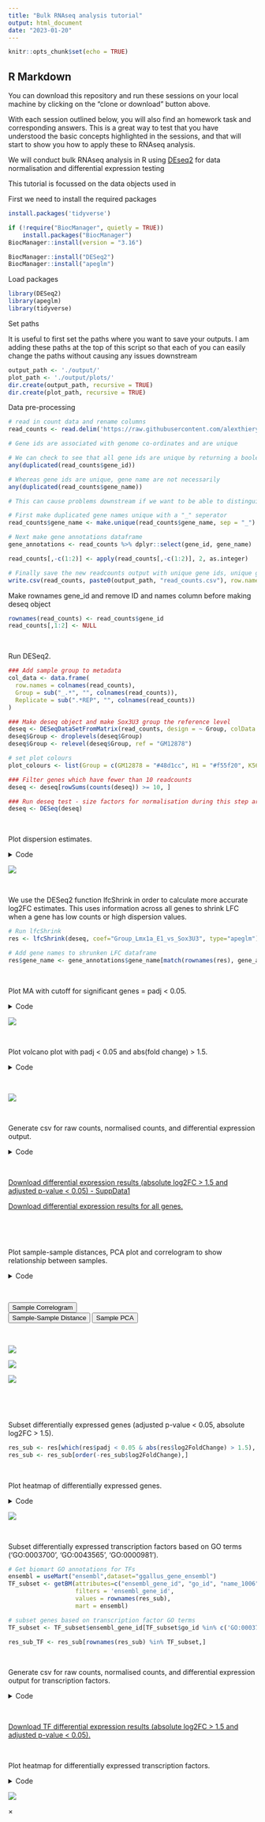 ```yaml
---
title: "Bulk RNAseq analysis tutorial"
output: html_document
date: "2023-01-20"
---
```


```r
knitr::opts_chunk$set(echo = TRUE)
```

## R Markdown

You can download this repository and run these sessions on your local machine by clicking on the "clone or download" button above.

With each session outlined below, you will also find an homework task and corresponding answers. This is a great way to test that you have understood the basic concepts highlighted in the sessions, and that will start to show you how to apply these to RNAseq analysis.

We will conduct bulk RNAseq analysis in R using [DEseq2](https://genomebiology.biomedcentral.com/articles/10.1186/s13059-014-0550-8) for data normalisation and differential expression testing

This tutorial is focussed on the data objects used in 

First we need to install the required packages

```r
install.packages('tidyverse')

if (!require("BiocManager", quietly = TRUE))
    install.packages("BiocManager")
BiocManager::install(version = "3.16")

BiocManager::install("DESeq2")
BiocManager::install("apeglm")
```

Load packages

```r
library(DESeq2)
library(apeglm)
library(tidyverse)
```

Set paths

It is useful to first set the paths where you want to save your outputs. I am adding these paths at the top of this script so that each of you can easily change the paths without causing any issues downstream
``` r
output_path <- './output/'
plot_path <- './output/plots/'
dir.create(output_path, recursive = TRUE)
dir.create(plot_path, recursive = TRUE)
```

Data pre-processing
```r
# read in count data and rename columns
read_counts <- read.delim('https://raw.githubusercontent.com/alexthiery/NGS_training/main/data/NF-RNAseq_alignment/salmon.merged.gene_counts.tsv', stringsAsFactors = FALSE)

# Gene ids are associated with genome co-ordinates and are unique

# We can check to see that all gene ids are unique by returning a boolean array as to whether or not any are duplicated
any(duplicated(read_counts$gene_id))

# Whereas gene ids are unique, gene name are not necessarily
any(duplicated(read_counts$gene_name))

# This can cause problems downstream if we want to be able to distinguish between two transcripts which have the same gene name. Therefore it is useful to first create a gene annotation dataframe with both unique gene ids and names before running any downstream analysis

# First make duplicated gene names unique with a "_" seperator
read_counts$gene_name <- make.unique(read_counts$gene_name, sep = "_")

# Next make gene annotations dataframe
gene_annotations <- read_counts %>% dplyr::select(gene_id, gene_name)

read_counts[,-c(1:2)] <- apply(read_counts[,-c(1:2)], 2, as.integer)

# Finally save the new readcounts output with unique gene ids, unique gene names and sample read counts as a CSV for future use
write.csv(read_counts, paste0(output_path, "read_counts.csv"), row.names = F)


```


Make rownames gene_id and remove ID and names column before making deseq object
``` r
rownames(read_counts) <- read_counts$gene_id
read_counts[,1:2] <- NULL
```

</br>

Run DESeq2.

``` r
### Add sample group to metadata
col_data <- data.frame(
  row.names = colnames(read_counts),
  Group = sub("_.*", "", colnames(read_counts)),
  Replicate = sub(".*REP", "", colnames(read_counts))
)

### Make deseq object and make Sox3U3 group the reference level
deseq <- DESeqDataSetFromMatrix(read_counts, design = ~ Group, colData = col_data)
deseq$Group <- droplevels(deseq$Group)
deseq$Group <- relevel(deseq$Group, ref = "GM12878")

# set plot colours
plot_colours <- list(Group = c(GM12878 = "#48d1cc", H1 = "#f55f20", K562 = "#f55f20", MCF7 = "#f55f20"))

### Filter genes which have fewer than 10 readcounts
deseq <- deseq[rowSums(counts(deseq)) >= 10, ]

### Run deseq test - size factors for normalisation during this step are calculated using median of ratios method
deseq <- DESeq(deseq)
```

</br>

Plot dispersion estimates.

<details><summary class="box">Code</summary>
<p>

``` r
png(paste0(output_path, "dispersion_est.png"), height = 20, width = 25, family = 'Arial', units = "cm", res = 400)
plotDispEsts(deseq)
graphics.off()
```

</details>

<img class="myImages" id="myImg" src="{{site.baseurl}}/assets/output/NF-downstream_analysis/lmx1a_dea/output/dispersion_est.png">

</br>

We use the DESeq2 function lfcShrink in order to calculate more accurate log2FC estimates. This uses information across all genes to shrink LFC when a gene has low counts or high dispersion values.

``` r
# Run lfcShrink
res <- lfcShrink(deseq, coef="Group_Lmx1a_E1_vs_Sox3U3", type="apeglm")

# Add gene names to shrunken LFC dataframe
res$gene_name <- gene_annotations$gene_name[match(rownames(res), gene_annotations$gene_id)]
```

</br>

Plot MA with cutoff for significant genes = padj < 0.05.

<details><summary class="box">Code</summary>
<p>

``` r
png(paste0(output_path, "MA_plot.png"), height = 20, width = 25, family = 'Arial', units = "cm", res = 400)
DESeq2::plotMA(res, alpha = 0.05)
graphics.off()
```

</details>

<img class="myImages" id="myImg" src="{{site.baseurl}}/assets/output/NF-downstream_analysis/lmx1a_dea/output/MA_plot.png">

</br>

Plot volcano plot with padj < 0.05 and abs(fold change) > 1.5.

<details><summary class="box">Code</summary>
<p>

``` r
volc_dat <- as.data.frame(res[,-6])

# add gene name to volcano data
volc_dat$gene <- gene_annotations$gene_name[match(rownames(volc_dat), gene_annotations$gene_id)]

# label significance
volc_dat <- volc_dat %>%
  filter(!is.na(padj)) %>%
  mutate(sig = case_when((padj < 0.05 & log2FoldChange > 1.5) == 'TRUE' ~ 'upregulated',
                         (padj < 0.05 & log2FoldChange < -1.5) == 'TRUE' ~ 'downregulated',
                         (padj >= 0.05 | abs(log2FoldChange) <= 1.5) == 'TRUE' ~ 'not sig')) %>%
  arrange(abs(padj))

# label outliers with triangles for volcano plot
volc_dat <- volc_dat %>%
  mutate(shape = ifelse(abs(log2FoldChange) > 3 | -log10(padj) > 50, "triangle", "circle")) %>%
  mutate(log2FoldChange = ifelse(log2FoldChange > 3, 3, log2FoldChange)) %>%
  mutate(log2FoldChange = ifelse(log2FoldChange < -3, -3, log2FoldChange)) %>%
  mutate('-log10(padj)' = ifelse(-log10(padj) > 50, 50, -log10(padj)))


# select genes to add as labels on volcano plot
otic_genes <- c('MEF2C', 'SOX10', 'SOX8', 'ZIC1', 'ZIC2', 'DACT2', 'LEF1', 'ZCCHC24', 'RNF122')
epibranchial_genes <- c('PRDM1', 'VGLL2', 'PDLIM1', 'KRT18', 'ISL1', 'UPK1B', 'TFAP2E', 'NELL1')

png(paste0(output_path, "volcano.png"), width = 11.5, height = 7, family = 'Arial', units = "cm", res = 500)
ggplot(volc_dat, aes(log2FoldChange, `-log10(padj)`, shape=shape, label = gene)) +
  geom_point(aes(colour = sig, fill = sig), size = 1) +
  scale_fill_manual(breaks = c("not sig", "downregulated", "upregulated"),
                    values = alpha(c(plot_colours$Group[1], "#c1c1c1", plot_colours$Group[2]), 0.3)) +
  scale_color_manual(breaks = c("not sig", "downregulated", "upregulated"),
                     values= c(plot_colours$Group[1], "#c1c1c1", plot_colours$Group[2])) +
  theme(panel.grid.major = element_blank(), panel.grid.minor = element_blank(),
        panel.background = element_blank(), axis.line = element_line(colour = "black"),
        text = element_text(family = "", color = "grey20"),
        legend.position = "none", legend.title = element_blank()) +
  geom_text_repel(data = subset(volc_dat, gene %in% c(otic_genes, epibranchial_genes)), min.segment.length = 0, segment.size  = 0.6, segment.color = "black") +
  xlab('log2FC (Lmx1a_E1 - Sox3U3)') +
  theme(legend.position = "none")
graphics.off()
```

</details>

</br>

<img class="myImages" id="myImg" src="{{site.baseurl}}/assets/output/NF-downstream_analysis/lmx1a_dea/output/volcano.png">

</br>

Generate csv for raw counts, normalised counts, and differential expression output.

<details><summary class="box">Code</summary>
<p>

``` r
# raw counts dataframe
raw_counts <- as.data.frame(counts(deseq))
colnames(raw_counts) <- paste0("counts_", colnames(raw_counts))
raw_counts$gene_id <- rownames(raw_counts)

# normalised counts dataframe
norm_counts <- as.data.frame(counts(deseq, normalized=TRUE))
colnames(norm_counts) <- paste0("norm_size.adj_", colnames(norm_counts))
norm_counts$gene_id <- rownames(norm_counts)

# differential expression statistics dataframe
DE_res <- as.data.frame(res)
DE_res$gene_id <- rownames(DE_res)

# merge raw_counts, norm_counts and DE_res together into a single dataframe
all_dat <- merge(raw_counts, norm_counts, by = 'gene_id')
all_dat <- merge(all_dat, DE_res, by = 'gene_id')

# move position of gene names column
all_dat <- all_dat[,c(1, ncol(all_dat), 2:{ncol(all_dat)-1})]

# Find which genes are up and downregulated following differential expression analysis
res_up <- all_dat[which(all_dat$padj < 0.05 & all_dat$log2FoldChange > 1.5), ]
res_up <- res_up[order(-res_up$log2FoldChange),]

res_down <- all_dat[which(all_dat$padj < 0.05 & all_dat$log2FoldChange < -1.5), ]
res_down <- res_down[order(res_down$log2FoldChange),]

nrow(res_up)
nrow(res_down)
# 422 genes DE with padj 0.05 & abs(logFC) > 1.5 (103 upregulated, 319 downregulated)


# Write DE data as a csv
res_de <- rbind(res_up, res_down) %>% arrange(-log2FoldChange)

cat("This table shows the differential expression results for genes with absolute log2FC > 1.5 and adjusted p-value < 0.05 when comparing Lmx1a_E1 and Sox3U3 samples (Lmx1a_E1 - Sox3U3)
Reads are aligned to Galgal6 \n
Statistics:
Normalised count: read counts adjusted for library size
pvalue: unadjusted pvalue for differential expression test between Lmx1a_E1 and Sox3U3 samples
padj: pvalue for differential expression test between Lmx1a_E1 and Sox3U3 samples - adjusted for multiple testing (Benjamini and Hochberg) \n \n",
    file = paste0(output_path, "Lmx1a_E1_SupplementaryData_1.csv"))
write.table(res_de, paste0(output_path, "Lmx1a_E1_SupplementaryData_1.csv"), append=TRUE, row.names = F, na = 'NA', sep=",")


# non-DE genes
res_remain <- all_dat[!rownames(all_dat) %in% rownames(res_up) & !rownames(all_dat) %in% rownames(res_down),]
res_remain <- res_remain[order(-res_remain$log2FoldChange),]

# Make a single dataframe with ordered rows
all_dat <- rbind(res_up, res_down, res_remain)

# Write all data as a csv
cat("This table shows the differential expression results for all genes when comparing Lmx1a_E1 and Sox3U3 samples (Lmx1a_E1 - Sox3U3)
Reads are aligned to Galgal6 \n
Statistics:
Normalised count: read counts adjusted for library size
pvalue: unadjusted pvalue for differential expression test between Lmx1a_E1 and Sox3U3 samples
padj: pvalue for differential expression test between Lmx1a_E1 and Sox3U3 samples - adjusted for multiple testing (Benjamini and Hochberg) \n \n",
    file = paste0(output_path, "Lmx1a_E1_process_output_1.csv"))
write.table(all_dat, paste0(output_path, "Lmx1a_E1_process_output_1.csv"), append=TRUE, row.names = F, na = 'NA', sep=",")
```

</details>

</br>

<a href="{{ site.baseurl }}/assets/output/NF-downstream_analysis/lmx1a_dea/output/Lmx1a_E1_SupplementaryData_1.csv" download>Download differential expression results (absolute log2FC > 1.5 and adjusted p-value < 0.05) - SuppData1</a>

<a href="{{ site.baseurl }}/assets/output/NF-downstream_analysis/lmx1a_dea/output/Lmx1a_E1_process_output_1.csv" download>Download differential expression results for all genes.</a>

</br>

</br>

Plot sample-sample distances, PCA plot and correlogram to show relationship between samples.

<details><summary class="box">Code</summary>
<p>

``` r
# To prevent the highest expressed genes from dominating when clustering we need to rlog (regularised log) transform the data
rld <- rlog(deseq, blind=FALSE)

# Plot sample correlogram
png(paste0(output_path, "SampleCorrelogram.png"), height = 17, width = 17, family = 'Arial', units = "cm", res = 400)
corrgram::corrgram(as.data.frame(assay(rld)), order=TRUE, lower.panel=corrgram::panel.cor,
                   upper.panel=corrgram::panel.pts, text.panel=corrgram::panel.txt,
                   main="Correlogram of rlog sample expression", cor.method = 'pearson')
graphics.off()

# Plot sample distance heatmap
sample_dists <- dist(t(assay(rld)))

sampleDistMatrix <- as.matrix(sample_dists)
rownames(sampleDistMatrix) <- paste(colnames(rld))
colnames(sampleDistMatrix) <- paste(colnames(rld))
colours = colorRampPalette(rev(brewer.pal(9, "Blues")))(255)

png(paste0(output_path, "SampleDist.png"), height = 12, width = 15, family = 'Arial', units = "cm", res = 400)
pheatmap(sampleDistMatrix, color = colours)
graphics.off()

# Plot sample PCA
png(paste0(output_path, "SamplePCA.png"), height = 12, width = 12, family = 'Arial', units = "cm", res = 400)
plotPCA(rld, intgroup = "Group") +
  scale_color_manual(values=plot_colours$Group) +
  theme(aspect.ratio=1,
        panel.background = element_rect(fill = "white", colour = "black"))
graphics.off()
```

</br>

</details>

</br>

<div class="tab">
  <button class="tablinks" style="display: block;" onclick="openTab(event, 'Sample Correlogram')">Sample Correlogram</button>
  <button class="tablinks" onclick="openTab(event, 'Sample-Sample Distance')">Sample-Sample Distance</button>
  <button class="tablinks" onclick="openTab(event, 'Sample PCA')">Sample PCA</button>
</div>

</br>

<div id="Sample Correlogram" class="tabcontent">
  <img class="myImages" id="myImg" src="{{site.baseurl}}/assets/output/NF-downstream_analysis/lmx1a_dea/output/SampleCorrelogram.png">
</div>

<div id="Sample-Sample Distance" class="tabcontent">
  <img class="myImages" id="myImg" src="{{site.baseurl}}/assets/output/NF-downstream_analysis/lmx1a_dea/output/SampleDist.png">
</div>

<div id="Sample PCA" class="tabcontent">
  <img class="myImages" id="myImg" src="{{site.baseurl}}/assets/output/NF-downstream_analysis/lmx1a_dea/output/SamplePCA.png">
</div>

</br>

</br>

Subset differentially expressed genes (adjusted p-value < 0.05, absolute log2FC > 1.5).

``` r
res_sub <- res[which(res$padj < 0.05 & abs(res$log2FoldChange) > 1.5), ]
res_sub <- res_sub[order(-res_sub$log2FoldChange),]
```

</br>

Plot heatmap of differentially expressed genes.

<details><summary class="box">Code</summary>
<p>

``` r
png(paste0(output_path, "Lmx1a_E1_hm.png"), height = 29, width = 21, family = 'Arial', units = "cm", res = 400)
pheatmap(assay(rld)[rownames(res_sub),], color = colorRampPalette(c("#191d73", "white", "#ed7901"))(n = 100), cluster_rows=T, show_rownames=FALSE,
         show_colnames = F, cluster_cols=T, annotation_col=as.data.frame(colData(deseq)["Group"]),
         annotation_colors = plot_colours, scale = "row", treeheight_row = 0, treeheight_col = 25,
         main = "Lmx1a_E1 vs Sox3U3 differentially expressed genes (log2FC > 1.5 and padj (FDR) < 0.05)", border_color = NA, cellheight = 1.6, cellwidth = 55)
graphics.off()

```

</details>

<img class="myImages" id="myImg" src="{{site.baseurl}}/assets/output/NF-downstream_analysis/lmx1a_dea/output/Lmx1a_E1_hm.png">

</br>

Subset differentially expressed transcription factors based on GO terms ('GO:0003700', 'GO:0043565', 'GO:0000981').

``` r
# Get biomart GO annotations for TFs
ensembl = useMart("ensembl",dataset="ggallus_gene_ensembl")
TF_subset <- getBM(attributes=c("ensembl_gene_id", "go_id", "name_1006", "namespace_1003"),
                   filters = 'ensembl_gene_id',
                   values = rownames(res_sub),
                   mart = ensembl)

# subset genes based on transcription factor GO terms
TF_subset <- TF_subset$ensembl_gene_id[TF_subset$go_id %in% c('GO:0003700', 'GO:0043565', 'GO:0000981')]

res_sub_TF <- res_sub[rownames(res_sub) %in% TF_subset,]
```

</br>

Generate csv for raw counts, normalised counts, and differential expression output for transcription factors.

<details><summary class="box">Code</summary>
<p>

``` r
# subset TFs from all_dat
all_dat_TF <- all_dat[all_dat$gene_id %in% rownames(res_sub_TF),]

cat("This table shows differentially expressed (absolute FC > 1.5 and padj (FDR) < 0.05) transcription factors between Lmx1a_E1 and Sox3U3 samples (Lmx1a_E1 - Sox3U3)
Reads are aligned to Galgal6 \n
Statistics:
Normalised count: read counts adjusted for library size
pvalue: unadjusted pvalue for differential expression test between Lmx1a_E1 and Sox3U3 samples
padj: pvalue for differential expression test between Lmx1a_E1 and Sox3U3 samples - adjusted for multiple testing (Benjamini and Hochberg) \n \n",
    file = paste0(output_path, "Lmx1a_E1_process_output_2.csv"))
write.table(all_dat_TF, paste0(output_path, "Lmx1a_E1_process_output_2.csv"), append=TRUE, row.names = F, na = 'NA', sep=",")
```

</details>

</br>

<a href="{{ site.baseurl }}/assets/output/NF-downstream_analysis/lmx1a_dea/output/Lmx1a_E1_process_output_2.csv" download>Download TF differential expression results (absolute log2FC > 1.5 and adjusted p-value < 0.05).</a>

</br>

Plot heatmap for differentially expressed transcription factors.

<details><summary class="box">Code</summary>
<p>

``` r
rld.plot <- assay(rld)
rownames(rld.plot) <- gene_annotations$gene_name[match(rownames(rld.plot), gene_annotations$gene_id)]

# plot DE TFs
png(paste0(output_path, "Lmx1a_E1_TFs_hm.png"), height = 17, width = 25, family = 'Arial', units = "cm", res = 400)
pheatmap(rld.plot[res_sub_TF$gene_name,], color = colorRampPalette(c("#191d73", "white", "#ed7901"))(n = 100), cluster_rows=T, show_rownames=T,
         show_colnames = F, cluster_cols=T, treeheight_row = 30, treeheight_col = 30,
         annotation_col=as.data.frame(col_data["Group"]), annotation_colors = plot_colours,
         scale = "row", main = "Lmx1a_E1 vs Sox3U3 differentially expressed TFs (log2FC > 1.5 and padj (FDR) < 0.05)", border_color = NA, cellheight = 10, cellwidth = 50)
graphics.off()
```

</details>

<img class="myImages" id="myImg" src="{{site.baseurl}}/assets/output/NF-downstream_analysis/lmx1a_dea/output/Lmx1a_E1_TFs_hm.png">

<!-- The Modal -->
<div id="myModal" class="modal">

  <!-- The Close Button -->

<span class="close">&times;</span>

  <!-- Modal Content (The Image) -->
  <img class="modal-content" id="img01">

  <!-- Modal Caption (Image Text) -->
  <div id="caption"></div>
</div>
